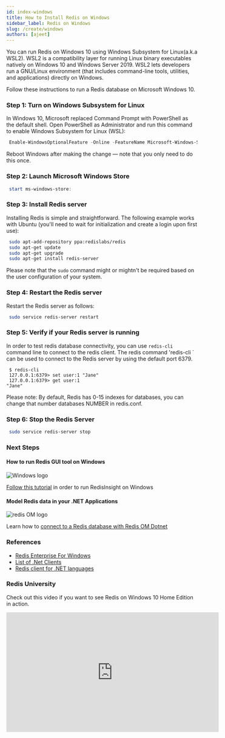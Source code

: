 ```yaml
---
id: index-windows
title: How to Install Redis on Windows  
sidebar_label: Redis on Windows
slug: /create/windows
authors: [ajeet]
---
```



You can run Redis on Windows 10 using Windows Subsystem for Linux(a.k.a WSL2). WSL2 is a compatibility layer for running Linux binary executables natively on Windows 10 and Windows Server 2019. WSL2 lets developers run a GNU/Linux environment (that includes command-line tools, utilities, and applications) directly on Windows.

Follow these instructions to run a Redis database  on Microsoft Windows 10.


### Step 1: Turn on Windows Subsystem for Linux

In Windows 10, Microsoft replaced Command Prompt with PowerShell as the default shell. Open PowerShell as Administrator and run this command to enable Windows Subsystem for Linux (WSL):



 ```powershell
  Enable-WindowsOptionalFeature -Online -FeatureName Microsoft-Windows-Subsystem-Linux
 ```

Reboot Windows after making the change — note that you only need to do this once.

### Step 2: Launch Microsoft Windows Store 

 ```powershell
  start ms-windows-store:
 ```

### Step 3: Install Redis server

Installing Redis is simple and straightforward. The following example works with Ubuntu (you'll need to wait for initialization and create a login upon first use):

 ```bash
  sudo apt-add-repository ppa:redislabs/redis
  sudo apt-get update
  sudo apt-get upgrade
  sudo apt-get install redis-server
 ```
Please note that the `sudo` command might or mightn't be required based on the user configuration of your system.


### Step 4: Restart the Redis server

Restart the Redis server as follows:

 ```bash
  sudo service redis-server restart
 ```


### Step 5: Verify if your Redis server is running

In order to test redis database connectivity, you can use `redis-cli` command line to connect to the redis client. The redis command 'redis-cli ` can be used to connect to the Redis server by using the default port 6379. 



 ```
  $ redis-cli 
  127.0.0.1:6379> set user:1 "Jane"
  127.0.0.1:6379> get user:1
 "Jane"
 ```

Please note: By default, Redis has 0-15 indexes for databases, you can change that number databases NUMBER in redis.conf.

### Step 6: Stop the Redis Server 

 ```bash
  sudo service redis-server stop
 ```
### Next Steps



<div class="row text--center">

<div class="col ">
<div className="ri-container">

#### How to run Redis GUI tool on Windows 

![Windows logo](/img/logos/windows.png)

[Follow this tutorial](/explore/redisinsightv2/windows) in order to run RedisInsight on Windows 


</div>
</div>

<div class="col">
<div className="ri-container">

#### Model Redis data in your .NET Applications 




![redis OM logo](/img/logos/redisom.gif)

Learn how to [connect to a Redis database with Redis OM Dotnet](/develop/dotnet/redis-om-dotnet/getting-started)

</div>
</div>
</div>



### References

- [Redis Enterprise For Windows](https://redis.com/lp/redis-windows/)
- [List of .Net Clients](https://redis.io/clients#c)
- [Redis client for .NET languages](https://github.com/StackExchange/StackExchange.Redis)

### Redis University

Check out this video if you want to see Redis on Windows 10 Home Edition in action.

<div class="text--center">
<iframe width="560" height="315" src="https://www.youtube.com/embed/qTN0GqF_Gq8" frameborder="0" allow="accelerometer; autoplay; clipboard-write; encrypted-media; gyroscope; picture-in-picture" allowfullscreen></iframe>
</div>


